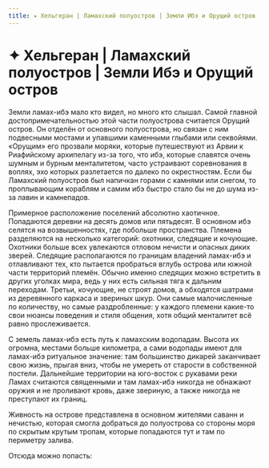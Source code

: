 ```yaml
---
title: ✦ Хельгеран | Ламахский полуостров | Земли Ибэ и Орущий остров
---
```

# ✦ Хельгеран | Ламахский полуостров | Земли Ибэ и Орущий остров


Земли ламах-ибэ мало кто видел, но много кто слышал. Самой главной достопримечательностью этой части полуострова считается Орущий остров. Он отделён от основного полуострова, но связан с ним подвесными мостами и упавшими каменными глыбами или секвойями. «Орущим» его прозвали моряки, которые путешествуют из Арвии к Риафийскому архипелагу из-за того, что ибэ, которые славятся очень шумным и бурным менталитетом, часто устраивают соревнования в воплях, эхо которых разлетается по далеко по окрестностям. Если бы Ламахский полуостров был напичкан горами с камнями или снегом, то проплывающим кораблям и самим ибэ быстро стало бы не до шума из-за лавин и камнепадов.

Примерное расположение поселений абсолютно хаотичное. Попадаются деревни на десять домов или пятьдесят. В основном ибэ селятся на возвышенностях, где побольше пространства. Племена разделяются на несколько категорий: охотники, следящие и кочующие. Охотники больше всех увлекаются отловом нечисти и опасных диких зверей. Следящие располагаются по границам владений ламах-ибэ и отлавливают тех, кто пытается пробраться вглубь острова или южной части территорий племён. Обычно именно следящих можно встретить в других уголках мира, ведь у них есть сильная тяга к дальним переходам. Третьи, кочующие, не строят домов, а обходятся шатрами из деревянного каркаса и звериных шкур. Они самые малочисленные по количеству, но самые раздробленные: у каждого племени какие-то свои нюансы поведения и стиля общения, хотя общий менталитет всё равно прослеживается.

С земель ламах-ибэ есть путь к ламахским водопадам. Высота их огромна, местами больше километра, а сами водопады имеют для ламах-ибэ ритуальное значение: там большинство дикарей заканчивает свою жизнь, прыгая вниз, чтобы не умереть от старости в собственной постели. Дальнейшие территории на юго-восток с рукавами реки Ламах считаются священными и там ламах-ибэ никогда не обнажают оружия и не проливают кровь, даже звериную, а также никогда не преступают их границ. 

Живность на острове представлена в основном жителями саванн и нечистью, которая смогла добраться до полуострова со стороны моря по скрытым крутым тропам, которые попадаются тут и там по периметру залива.

Отсюда можно попасть:<br/><br/>